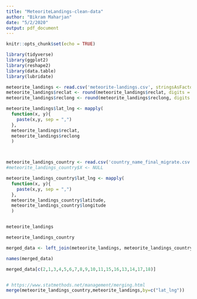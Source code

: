 ```yaml
---
title: "MeteoriteLandings-clean-data"
author: "Bikram Maharjan"
date: "5/2/2020"
output: pdf_document
---
```


```r
knitr::opts_chunk$set(echo = TRUE)
```


```r

library(tidyverse)
library(ggplot2)
library(reshape2)
library(data.table)
library(lubridate)

```


```r

meteorite_landings <- read.csv('meteorite-landings.csv', stringsAsFactors = FALSE)
meteorite_landings$reclat <- round(meteorite_landings$reclat, digits = 4)
meteorite_landings$reclong <- round(meteorite_landings$reclong, digits = 4)

meteorite_landings$lat_lng <- mapply(
  function(x, y){
    paste(x,y, sep = ",")
  }, 
  meteorite_landings$reclat, 
  meteorite_landings$reclong
  ) 



meteorite_landings_country <- read.csv('country_name_final_migrate.csv', stringsAsFactors = FALSE)
#meteorite_landings_country$X <- NULL

meteorite_landings_country$lat_lng <- mapply(
  function(x, y){
    paste(x,y, sep = ",")
  }, 
  meteorite_landings_country$latitude, 
  meteorite_landings_country$longitude
  ) 



```


```r

meteorite_landings

meteorite_landings_country

merged_data <- left_join(meteorite_landings, meteorite_landings_country, by = "lat_lng")

names(merged_data)

merged_data[c(2,1,3,4,5,6,7,8,9,10,11,15,16,13,14,17,18)]



```

```r


# https://www.statmethods.net/management/merging.html
merge(meteorite_landings_country,meteorite_landings,by=c("lat_lng"))


```